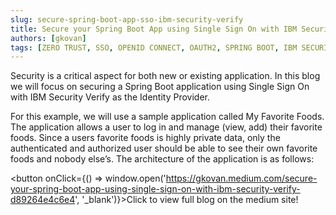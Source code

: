 ```yaml
---
slug: secure-spring-boot-app-sso-ibm-security-verify
title: Secure your Spring Boot App using Single Sign On with IBM Security Verify
authors: [gkovan]
tags: [ZERO TRUST, SSO, OPENID CONNECT, OAUTH2, SPRING BOOT, IBM SECURITY VERIFY]
---
```


Security is a critical aspect for both new or existing application. In this blog we will focus on securing a Spring Boot application using Single Sign On with IBM Security Verify as the Identity Provider.

For this example, we will use a sample application called My Favorite Foods. The application allows a user to log in and manage (view, add) their favorite foods. Since a users favorite foods is highly private data, only the authenticated and authorized user should be able to see their own favorite foods and nobody else’s. The architecture of the application is as follows:

<button onClick={() => window.open('https://gkovan.medium.com/secure-your-spring-boot-app-using-single-sign-on-with-ibm-security-verify-d89264e4c6e4', '_blank')}>Click to view full blog on the medium site!</button>
